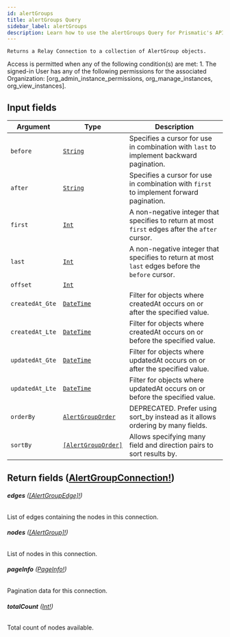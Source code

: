 ```yaml
---
id: alertGroups
title: alertGroups Query
sidebar_label: alertGroups
description: Learn how to use the alertGroups Query for Prismatic's API.
---
```


    Returns a Relay Connection to a collection of AlertGroup objects.

Access is permitted when any of the following condition(s) are met: 1. The signed-in User has any of the following permissions for the associated Organization: [org_admin_instance_permissions, org_manage_instances, org_view_instances].

## Input fields

| Argument        | Type                                                               | Description                                                                                      |
| --------------- | ------------------------------------------------------------------ | ------------------------------------------------------------------------------------------------ |
| `before`        | [`String`](api/schema/scalar/String.mdx)                           | Specifies a cursor for use in combination with `last` to implement backward pagination.          |
| `after`         | [`String`](api/schema/scalar/String.mdx)                           | Specifies a cursor for use in combination with `first` to implement forward pagination.          |
| `first`         | [`Int`](api/schema/scalar/Int.mdx)                                 | A non-negative integer that specifies to return at most `first` edges after the `after` cursor.  |
| `last`          | [`Int`](api/schema/scalar/Int.mdx)                                 | A non-negative integer that specifies to return at most `last` edges before the `before` cursor. |
| `offset`        | [`Int`](api/schema/scalar/Int.mdx)                                 |                                                                                                  |
| `createdAt_Gte` | [`DateTime`](api/schema/scalar/DateTime.mdx)                       | Filter for objects where createdAt occurs on or after the specified value.                       |
| `createdAt_Lte` | [`DateTime`](api/schema/scalar/DateTime.mdx)                       | Filter for objects where createdAt occurs on or before the specified value.                      |
| `updatedAt_Gte` | [`DateTime`](api/schema/scalar/DateTime.mdx)                       | Filter for objects where updatedAt occurs on or after the specified value.                       |
| `updatedAt_Lte` | [`DateTime`](api/schema/scalar/DateTime.mdx)                       | Filter for objects where updatedAt occurs on or before the specified value.                      |
| `orderBy`       | [`AlertGroupOrder`](api/schema/input_object/AlertGroupOrder.mdx)   | DEPRECATED. Prefer using sort_by instead as it allows ordering by many fields.                   |
| `sortBy`        | [`[AlertGroupOrder]`](api/schema/input_object/AlertGroupOrder.mdx) | Allows specifying many field and direction pairs to sort results by.                             |

## Return fields ([AlertGroupConnection!](api/schema/object/AlertGroupConnection.mdx))

###### <b>edges</b> ([[AlertGroupEdge]!](api/schema/object/AlertGroupEdge.mdx))

List of edges containing the nodes in this connection.

###### <b>nodes</b> ([[AlertGroup]!](api/schema/object/AlertGroup.mdx))

List of nodes in this connection.

###### <b>pageInfo</b> ([PageInfo!](api/schema/object/PageInfo.mdx))

Pagination data for this connection.

###### <b>totalCount</b> ([Int!](api/schema/scalar/Int.mdx))

Total count of nodes available.
